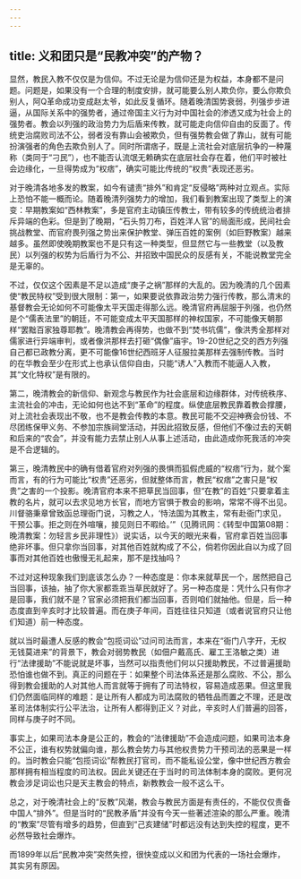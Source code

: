 ```yaml
---
---
---
```

title: 义和团只是“民教冲突”的产物？
---



显然，教民入教不仅仅是为信仰。不过无论是为信仰还是为权益，本身都不是问题。问题是，如果没有一个合理的制度安排，就可能要么别人欺负你，要么你欺负别人，阿Q革命成功变成赵太爷，如此反复循环。随着晚清国势衰弱，列强步步进逼，从国际关系中的强势者，通过帝国主义行为对中国社会的渗透又成为社会上的强势者。教会以列强的政治势力为后盾来传教，就可能走向信仰自由的反面了。传统吏治腐败司法不公，弱者没有靠山会被欺负，但有强势教会做了靠山，就有可能扮演强者的角色去欺负别人了。同时所谓痞子，既是上流社会对底层抗争的一种蔑称（类同于“刁民”），也不能否认流氓无赖确实在底层社会存在着，他们平时被社会边缘化，一旦得势成为“权痞”，确实可能比传统的“权贵”表现还恶劣。

对于晚清各地多发的教案，如今有谴责“排外”和肯定“反侵略”两种对立观点。实际上恐怕不能一概而论。随着晚清列强势力的增加，我们看到教案出现了类型上的演变：早期教案如“西林教案”，多是官府主动镇压传教士，带有较多的传统统治者排斥异端的色彩。但是到了晚期，“石头剪刀布，百姓洋人官”的局面形成，民间社会挑战教堂、而官府畏列强之势出来保护教堂、弹压百姓的案例（如巨野教案）越来越多。虽然即使晚期教案也不是只有这一种类型，但显然它与一些教堂（以及教民）以列强的权势为后盾行为不公、并招致中国民众的反感有关，不能说教堂完全是无辜的。

不过，仅仅这个因素是不足以造成“庚子之祸”那样的大乱的。因为晚清的几个因素使“教民特权”受到很大限制：第一，如果要说依靠政治势力强行传教，那么清末的基督教会无论如何不可能像太平天国走得那么远。晚清官府再屈服于列强，也仍然是个“儒表法里”的朝廷，不可能变成太平天国那样的神权国家，不可能像天朝那样“罢黜百家独尊耶教”。晚清教会再得势，也做不到“焚书坑儒”，像洪秀全那样对儒家进行异端审判，或者像洪那样去打砸“偶像”庙宇。19-20世纪之交的西方列强自己都已政教分离，更不可能像16世纪西班牙人征服拉美那样去强制传教。当时的在华教会至少在形式上也承认信仰自由，只能“诱人”入教而不能逼人入教，其“文化特权”是有限的。

第二，晚清教会的新信仰、新观念与教民作为社会底层和边缘群体，对传统秩序、主流社会的冲击，无论如何也达不到“革命”的程度。纵使底层教民靠着教会撑腰，对上流社会表现出不敬，也不是教会传教的本意。教民可能不交迎神赛会份钱、不尽团练保甲义务、不参加宗族祠堂活动，并因此招致反感，但他们不像过去的天朝和后来的“农会”，并没有能力去禁止别人从事上述活动，由此造成你死我活的冲突是不合逻辑的。

第三，晚清教民中的确有借着官府对列强的畏惧而狐假虎威的“权痞”行为，就个案而言，有的行为可能比“权贵”还恶劣，但就整体而言，教民“权痞”之害只是“权贵”之害的一个投影。晚清官府本来不把草民当回事，但“在教”的百姓“只要拿着主教的名片，就可以去求见地方长官，而地方官惧于教会的影响，常常不得不出见。川督骆秉章曾致函总理衙门说，习教之人，‘恃法国为其教主，常有赴衙门求见，干预公事。拒之则在外喧嚷，接见则日不暇给。’”（见腾讯网：《转型中国第08期：晚清教案：勿轻言乡民非理性》）说实话，以今天的眼光来看，官府拿百姓当回事绝非坏事。但只拿你当回事，对其他百姓就构成了不公，倘若你因此自以为成了回事而对其他百姓也傲慢无礼起来，那不是找抽吗？

不过对这种现象我们到底该怎么办？一种态度是：你本来就草民一个，居然把自己当回事，该抽，抽了你大家都乖乖当草民就好了。另一种态度是：凭什么只有你才是回事，我们就不是？官家必须把我们都当回事，否则咱们就抽他。但是，后一种态度直到辛亥时才比较普遍。而在庚子年间，百姓往往只知道（或者说官府只让他们知道）前一种态度。

就以当时最遭人反感的教会“包揽词讼”过问司法而言，本来在“衙门八字开，无权无钱莫进来”的背景下，教会对弱势教民（如佃户戴高氏、雇工王洛敏之类）进行“法律援助”不能说就是坏事，当然可以指责他们何以只援助教民，不过普遍援助恐怕谁也做不到。真正的问题在于：如果整个司法体系还是那么腐败、不公，那么得到教会援助的人对其他人而言就等于拥有了司法特权，容易造成恶果。但这里我们仍然面临同样的难题：是让所有人都成为司法腐败的牺牲品而置之不理，还是改革司法体制实行公平法治，让所有人都得到正义？对此，辛亥时人们普遍的回答，同样与庚子时不同。

事实上，如果司法本身是公正的，教会的“法律援助”不会造成问题，如果司法本身不公正，谁有权势就偏向谁，那么教会势力与其他权贵势力干预司法的恶果是一样的。当时教会只能“包揽词讼”帮教民打官司，而不能私设公堂，像中世纪西方教会那样拥有相当程度的司法权。因此关键还在于当时的司法体制本身的腐败。更何况教会涉足词讼也只是天主教会的特点，新教教会一般不这么干。

总之，对于晚清社会上的“反教”风潮，教会与教民方面是有责任的，不能仅仅责备中国人“排外”。但是当时的“民教矛盾”并没有今天一些著述渲染的那么严重。晚清的“教案”尽管有增多的趋势，但直到“己亥建储”时都远没有达到失控的程度，更不必然导致社会爆炸。

而1899年以后“民教冲突”突然失控，很快变成以义和团为代表的一场社会爆炸，其实另有原因。
